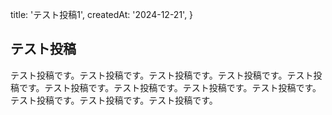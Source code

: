   title: 'テスト投稿1',
  createdAt: '2024-12-21',
}

## テスト投稿

テスト投稿です。テスト投稿です。テスト投稿です。テスト投稿です。テスト投稿です。テスト投稿です。テスト投稿です。テスト投稿です。テスト投稿です。テスト投稿です。テスト投稿です。テスト投稿です。